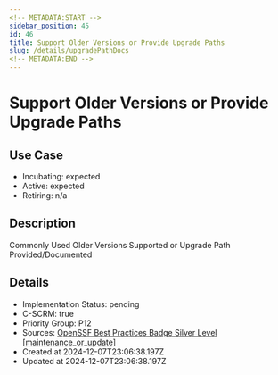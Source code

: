 ```yaml
---
<!-- METADATA:START -->
sidebar_position: 45
id: 46
title: Support Older Versions or Provide Upgrade Paths
slug: /details/upgradePathDocs
<!-- METADATA:END -->
---
```


<!-- TITLE:START -->
# Support Older Versions or Provide Upgrade Paths
<!-- TITLE:END -->

## Use Case
<!-- LEVELS:START -->
- Incubating: expected
- Active: expected
- Retiring: n/a
<!-- LEVELS:END -->

<!-- DESCRIPTION:START -->
## Description
Commonly Used Older Versions Supported or Upgrade Path Provided/Documented
<!-- DESCRIPTION:END -->

<!-- DETAILS:START -->
## Details
- Implementation Status: pending
- C-SCRM: true
- Priority Group: P12
- Sources: [OpenSSF Best Practices Badge Silver Level [maintenance_or_update]](https://www.bestpractices.dev/en/criteria?details=true&rationale=true#1.maintenance_or_update)
- Created at 2024-12-07T23:06:38.197Z
- Updated at 2024-12-07T23:06:38.197Z
<!-- DETAILS:END -->
